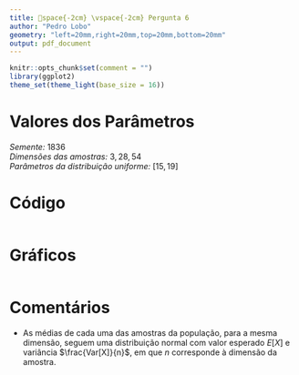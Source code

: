 ```yaml
---
title: space{-2cm} \vspace{-2cm} Pergunta 6
author: "Pedro Lobo"
geometry: "left=20mm,right=20mm,top=20mm,bottom=20mm"
output: pdf_document
---
```


```r
knitr::opts_chunk$set(comment = "")
library(ggplot2)
theme_set(theme_light(base_size = 16))
```

# Valores dos Parâmetros
*Semente:* $1836$\
*Dimensões das amostras:* $3, 28, 54$\
*Parâmetros da distribuição uniforme:* $\left[15, 19\right]$

# Código
```r
```

# Gráficos
```r
```

# Comentários
- As médias de cada uma das amostras da população, para a mesma dimensão, seguem uma distribuição normal com valor esperado $E[X]$ e variância $\frac{Var[X]}{n}$, em que $n$ corresponde à dimensão da amostra.

